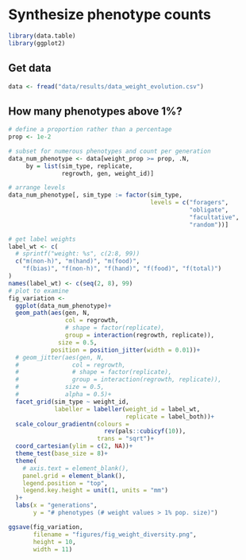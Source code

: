 
# Synthesize phenotype counts

```r
library(data.table)
library(ggplot2)
```

## Get data

```r
data <- fread("data/results/data_weight_evolution.csv")
```

## How many phenotypes above 1%?

```r
# define a proportion rather than a percentage
prop <- 1e-2

# subset for numerous phenotypes and count per generation
data_num_phenotype <- data[weight_prop >= prop, .N, 
     by = list(sim_type, replicate, 
               regrowth, gen, weight_id)]

# arrange levels
data_num_phenotype[, sim_type := factor(sim_type,
                                        levels = c("foragers",
                                                   "obligate",
                                                   "facultative",
                                                   "random"))]
```

```r
# get label weights
label_wt <- c(
  # sprintf("weight: %s", c(2:8, 99))
  c("m(non-h)", "m(hand)", "m(food)",
    "f(bias)", "f(non-h)", "f(hand)", "f(food)", "f(total)")
)
names(label_wt) <- c(seq(2, 8), 99)
# plot to examine
fig_variation <-
  ggplot(data_num_phenotype)+
  geom_path(aes(gen, N,
                col = regrowth,
                # shape = factor(replicate),
                group = interaction(regrowth, replicate)),
              size = 0.5,
            position = position_jitter(width = 0.01))+
  # geom_jitter(aes(gen, N,
  #               col = regrowth,
  #               # shape = factor(replicate),
  #               group = interaction(regrowth, replicate)),
  #             size = 0.5,
  #             alpha = 0.5)+
  facet_grid(sim_type ~ weight_id,
             labeller = labeller(weight_id = label_wt,
                                 replicate = label_both))+
  scale_colour_gradientn(colours = 
                           rev(pals::cubicyf(10)),
                         trans = "sqrt")+
  coord_cartesian(ylim = c(2, NA))+
  theme_test(base_size = 8)+
  theme(
    # axis.text = element_blank(),
    panel.grid = element_blank(),
    legend.position = "top",
    legend.key.height = unit(1, units = "mm")
  )+
  labs(x = "generations",
       y = "# phenotypes (# weight values > 1% pop. size)")
```

```r
ggsave(fig_variation,
       filename = "figures/fig_weight_diversity.png",
       height = 10,
       width = 11)
```

